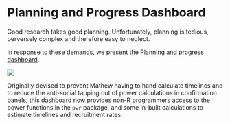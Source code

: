 # Planning and Progress Dashboard

Good research takes good planning. Unfortunately, planning is tedious, perversely complex and therefore easy to neglect.

In response to these demands, we present the [Planning and progress dashboard](https://lingtax.shinyapps.io/PlanningProgressDashboard/).

![](ex.png)


Originally devised to prevent Mathew having to hand calculate timelines and to reduce the anti-social tapping out of power calculations in confirmation panels, this dashboard now provides non-R programmers access to the power functions in the `pwr` package, and some in-built calculations to estimate timelines and recruitment rates. 
